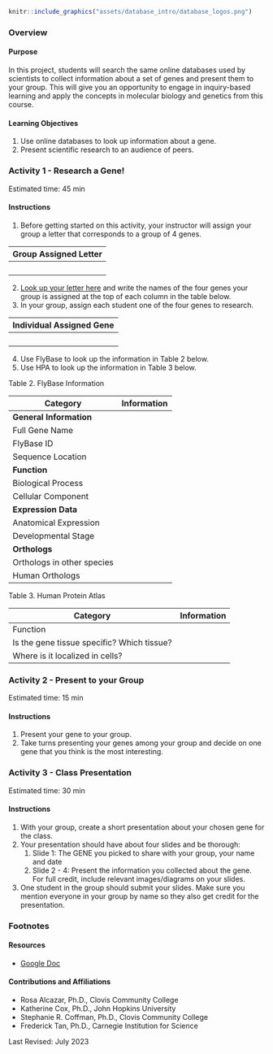 ```r

knitr::include_graphics("assets/database_intro/database_logos.png")
```

### Overview {-}

#### Purpose {-}

In this project, students  will search the same online databases used by scientists to collect information about a set of genes and present them to your group. This will give you an opportunity to engage in inquiry-based learning and apply the concepts in molecular biology and genetics from this course.

#### Learning Objectives {-}

1. Use online databases to look up information about a gene.
1. Present scientific research to an audience of peers.

### Activity 1 - Research a Gene! {-}

Estimated time: 45  min

#### Instructions {-}

1. Before getting started on this activity, your instructor will assign your group a letter that corresponds to a group of 4 genes.

| Group Assigned Letter |
|:-|
| <br> |

2. [Look up your letter here](https://docs.google.com/spreadsheets/d/1GZtHz2GU3B4KMOd9yuKrcQLJJLn7qlnZgPN5c6SNqGg) and write the names of the four genes your group is assigned at the top of each column in the table below.
3. In your group, assign each student one of the four genes to research.

| Individual Assigned Gene |
|:-|
| <br> |

4. Use FlyBase to look up the information in Table 2 below.
5. Use HPA to look up the information in Table 3 below.

Table 2. FlyBase Information

| Category | Information |
|----------|-------------|
| **General Information** | |
| Full Gene Name | |
| FlyBase ID | |
| Sequence Location | |
| **Function** | |
| Biological Process | |
| Cellular Component | |
| **Expression Data** | |
| Anatomical Expression | |
| Developmental Stage | |
| **Orthologs** | |
| Orthologs in other species | |
| Human Orthologs | |

Table 3. Human Protein Atlas

| Category | Information |
|----------|-------------|
| Function | |
| Is the gene tissue specific? Which tissue? | |
| Where is it localized in cells? | |

### Activity 2 - Present to your Group {-}

Estimated time: 15 min

#### Instructions {-}

1. Present your gene to your group.
1. Take turns presenting your genes among your group and decide on one gene that you think is the most interesting.

### Activity 3 - Class Presentation {-}

Estimated time: 30 min

#### Instructions {-}

1. With your group, create a short presentation about your chosen gene for the class.
1. Your presentation should have about four slides and be thorough:
    1. Slide 1: The GENE you picked to share with your group, your name and date
    1. Slide 2 - 4: Present the information you collected about the gene.  For full credit, include relevant images/diagrams on your slides.
1. One student in the group should submit your slides. Make sure you mention everyone in your group by name so they also get credit for the presentation.

### Footnotes {-}

#### Resources {-}

- [Google Doc](https://docs.google.com/document/d/1M7rtDzyGVUxO2GVBp09bTBu4fMDxocTs)

#### Contributions and Affiliations {-}

- Rosa Alcazar, Ph.D., Clovis Community College
- Katherine Cox, Ph.D., John Hopkins University
- Stephanie R. Coffman, Ph.D., Clovis Community College
- Frederick Tan, Ph.D., Carnegie Institution for Science

Last Revised: July 2023

